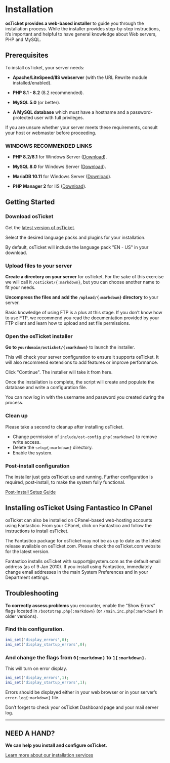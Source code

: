 
# Installation
**osTicket provides a web-based installer** to guide you through the installation process. While the installer provides step-by-step instructions, it’s important and helpful to have general knowledge about Web servers, PHP and MySQL.


## Prerequisites
To install osTicket, your server needs:

- **Apache/LiteSpeed/IIS webserver** (with the URL Rewrite module installed/enabled).

- **PHP 8.1 - 8.2** (8.2 recommended).

- **MySQL 5.0** (or better).

- **A MySQL database** which must have a hostname and a password-protected user with full privileges.


<Callout type="warning" emoji="⚠️">
  If you are unsure whether your server meets these requirements, consult your host or webmaster before proceeding.
</Callout>


### WINDOWS RECOMMENDED LINKS

- **PHP 8.2/8.1** for Windows Server ([Download](https://windows.php.net/download/)).

- **MySQL 8.0** for Windows Server ([Download](https://dev.mysql.com/downloads/installer/)).

- **MariaDB 10.11** for Windows Server ([Download](https://mariadb.org/download/)).

- **PHP Manager 2** for IIS ([Download](https://www.phpmanager.xyz/)).


## Getting Started

<Steps>

### Download osTicket

Get the [latest version of osTicket](https://osticket.com/download/).

Select the desired language packs and plugins for your installation.

<Callout>
  By default, osTicket will include the language pack "EN - US" in your download.
</Callout>
 
### Upload files to your server

**Create a directory on your server** for osTicket. For the sake of this exercise we will call it `/osticket/{:markdown}`, but you can choose another name to fit your needs.
 
**Uncompress the files and add the `/upload/{:markdown}` directory** to your server.

Basic knowledge of using FTP is a plus at this stage. If you don’t know how to use FTP, we recommend you read the documentation provided by your FTP client and learn how to upload and set file permissions.

### Open the osTicket installer

**Go to `yourdomain/osticket/{:markdown}`** to launch the installer.

This will check your server configuration to ensure it supports osTicket. It will also recommend extensions to add features or improve performance.

Click "Continue". The installer will take it from here.

Once the installation is complete, the script will create and populate the database and write a configuration file.

You can now log in with the username and password you created during the process.

### Clean up

Please take a second to cleanup after installing osTicket.

- Change permission of `include/ost-config.php{:markdown}` to remove write access.
- Delete the `setup{:markdown}` directory.
- Enable the system.

### Post-install configuration

The installer just gets osTicket up and running. Further configuration is required, post-install, to make the system fully functional.

[Post-Install Setup Guide](/post_install.mdx)

</Steps>


## Installing osTicket Using Fantastico In CPanel
osTicket can also be installed on CPanel-based web-hosting accounts using Fantastico. From your CPanel, click on Fantastico and follow the instructions to install osTicket.

The Fantastico package for osTicket may not be as up to date as the latest release available on osTicket.com. Please check the osTicket.com website for the latest version.

<Callout type="warning" emoji="⚠️">
  Fantastico installs osTicket with support@system.com as the default email address (as of 9 Jan 2010). If you install using Fantastico, immediately change email addresses in the main System Preferences and in your Department settings.
</Callout>


## Troubleshooting
**To correctly assess problems** you encounter, enable the “Show Errors” flags located in `/bootstrap.php{:markdown}` (or `/main.inc.php{:markdown}` in older versions).

<Steps>

### Find this configuration.

```php copy filename="/bootstrap.php"
ini_set('display_errors',0);
ini_set('display_startup_errors',0);
```

### And change the flags from `0{:markdown}` to `1{:markdown}`.
This will turn on error display.

```php copy filename="/bootstrap.php"
ini_set('display_errors',1);
ini_set('display_startup_errors',1);
```
</Steps>

Errors should be displayed either in your web browser or in your server’s `error.log{:markdown}` file.


<Callout type="info" emoji="ℹ️">
  Don’t forget to check your osTicket Dashboard page and your mail server log.
</Callout>

-----
## NEED A HAND?

**We can help you install and configure osTicket.**

[Learn more about our installation services](https://osticket.com/services/professional-support/)